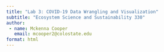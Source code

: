 ```yaml
---
title: "Lab 3: COVID-19 Data Wrangling and Visualization"
subtitle: "Ecosystem Science and Sustainability 330"
author: 
 - name: Mckenna Cooper
   email: mcooper2@colostate.edu
format: html
---
```


